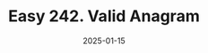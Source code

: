 ---
title: Easy 242. Valid Anagram
description: In this blog I will share a solution to the Valid Anagram problem.
date: 2025-01-15
read: '10'
---